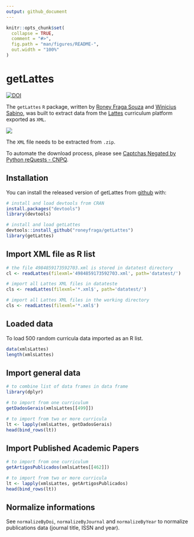 ```yaml
---
output: github_document
---
```


<!-- README.md is generated from README.Rmd. Please edit that file -->

```r
knitr::opts_chunk$set(
  collapse = TRUE,
  comment = "#>",
  fig.path = "man/figures/README-",
  out.width = "100%"
)
```

# getLattes

<!-- badges: start -->
[![DOI](https://zenodo.org/badge/258844181.svg)](https://zenodo.org/badge/latestdoi/258844181)
<!-- badges: end -->

The `getLattes` `R` package, written by [Roney Fraga Souza](http://roneyfraga.com) and [Winicius Sabino](https://stackoverflow.com/users/9278241/winicius-sabino), was built to extract data from the [Lattes](http://lattes.cnpq.br/) curriculum platform exported as `XML`. 

![](http://roneyfraga.com/volume/getLattes_data/lattes_xml_download.gif)

The `XML` file needs to be extracted from `.zip`.

To automate the download process, please see [Captchas Negated by Python reQuests - CNPQ](https://github.com/josefson/CNPQ).

## Installation

You can install the released version of getLattes from [github](https://CRAN.R-project.org) with:

```r
# install and load devtools from CRAN
install.packages("devtools")
library(devtools)

# install and load getLattes
devtools::install_github("roneyfraga/getLattes")
library(getLattes)
```

## Import XML file as R list

```r
# the file 4984859173592703.xml is stored in datatest directory
cl <- readLattes(filexml='4984859173592703.xml', path='datatest/')

# import all Lattes XML files in datateste
cls <- readLattes(filexml='*.xml$', path='datatest/')

# import all Lattes XML files in the working directory
cls <- readLattes(filexml='*.xml$')
```

## Loaded data

To load 500 random curricula data imported as an R list.

```r
data(xmlsLattes)
length(xmlsLattes)
```

## Import general data


```r
# to combine list of data frames in data frame
library(dplyr)

# to import from one curriculum 
getDadosGerais(xmlsLattes[[499]])

# to import from two or more curricula
lt <- lapply(xmlsLattes, getDadosGerais)
head(bind_rows(lt))
```

## Import Published Academic Papers

```r
# to import from one curriculum 
getArtigosPublicados(xmlsLattes[[462]]) 

# to import from two or more curricula
lt <- lapply(xmlsLattes, getArtigosPublicados)
head(bind_rows(lt))

```

## Normalize informations

See `normalizeByDoi`, `normalizeByJournal` and `normalizeByYear` to normalize publications data (journal title, ISSN and year).

